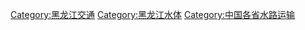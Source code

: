 [[Category:黑龙江交通|Category:黑龙江交通]]
[[Category:黑龙江水体|Category:黑龙江水体]]
[[Category:中国各省水路运输|Category:中国各省水路运输]]